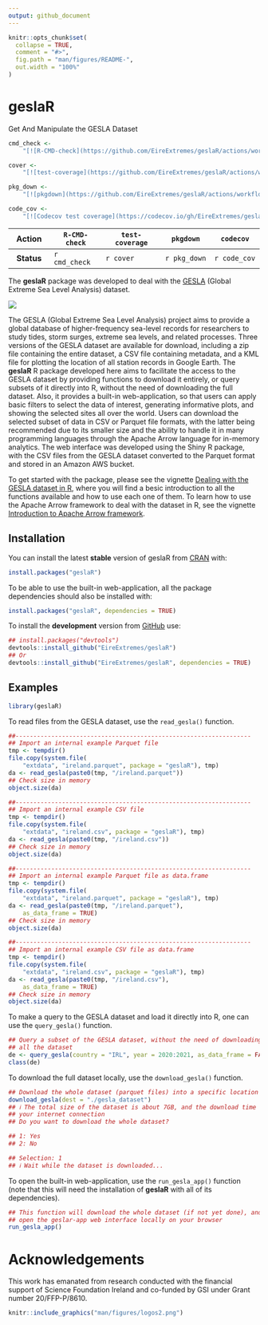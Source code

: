 ```yaml
---
output: github_document
---
```


<!-- README.md is generated from README.Rmd. Please edit that file -->

```r
knitr::opts_chunk$set(
  collapse = TRUE,
  comment = "#>",
  fig.path = "man/figures/README-",
  out.width = "100%"
)
```

# geslaR

Get And Manipulate the GESLA Dataset

<!-- badges: start -->
<!-- [![R-CMD-check](https://github.com/EireExtremes/geslaR/actions/workflows/R-CMD-check.yaml/badge.svg)](https://github.com/EireExtremes/geslaR/actions/workflows/R-CMD-check.yaml) -->
<!-- Main branch -->

<!-- [![R-CMD-check](https://github.com/EireExtremes/geslaR/actions/workflows/R-CMD-check.yaml/badge.svg?branch=dev)](https://github.com/EireExtremes/geslaR/actions/workflows/R-CMD-check.yaml) -->
<!-- Development branch -->

<!-- [![test-coverage](https://github.com/EireExtremes/geslaR/actions/workflows/test-coverage.yaml/badge.svg?branch=main)](https://github.com/EireExtremes/geslaR/actions/workflows/test-coverage.yaml) Main branch -->

<!-- [![test-coverage](https://github.com/EireExtremes/geslaR/actions/workflows/test-coverage.yaml/badge.svg?branch=dev)](https://github.com/EireExtremes/geslaR/actions/workflows/test-coverage.yaml) Development branch -->

<!-- [![Codecov test coverage](https://codecov.io/gh/EireExtremes/geslaR/branch/main/graph/badge.svg)](https://app.codecov.io/gh/EireExtremes/geslaR?branch=main) -->
<!-- badges: end -->

```r
cmd_check <-
    "[![R-CMD-check](https://github.com/EireExtremes/geslaR/actions/workflows/R-CMD-check.yaml/badge.svg)](https://github.com/EireExtremes/geslaR/actions/workflows/R-CMD-check.yaml)"

cover <-
    "[![test-coverage](https://github.com/EireExtremes/geslaR/actions/workflows/test-coverage.yaml/badge.svg?branch=main)](https://github.com/EireExtremes/geslaR/actions/workflows/test-coverage.yaml)"

pkg_down <-
    "[![pkgdown](https://github.com/EireExtremes/geslaR/actions/workflows/pkgdown.yaml/badge.svg?branch=main)](https://github.com/EireExtremes/geslaR/actions/workflows/pkgdown.yaml)"

code_cov <-
    "[![Codecov test coverage](https://codecov.io/gh/EireExtremes/geslaR/branch/main/graph/badge.svg)](https://app.codecov.io/gh/EireExtremes/geslaR?branch=main)"
```

| **Action** | `R-CMD-check` | `test-coverage` | `pkgdown`    | `codecov`    |
|:----------:|---------------|-----------------|--------------|--------------|
| **Status** | `r cmd_check` | `r cover`       | `r pkg_down` | `r code_cov` |

The **geslaR** package was developed to deal with the
[GESLA](https://gesla787883612.wordpress.com) (Global Extreme Sea Level
Analysis) dataset.

![](https://www.r-pkg.org/badges/version-last-release/geslaR)

The GESLA (Global Extreme Sea Level Analysis) project aims to provide a
global database of higher-frequency sea-level records for researchers to
study tides, storm surges, extreme sea levels, and related processes.
Three versions of the GESLA dataset are available for download,
including a zip file containing the entire dataset, a CSV file
containing metadata, and a KML file for plotting the location of all
station records in Google Earth. The **geslaR** R package developed here
aims to facilitate the access to the GESLA dataset by providing
functions to download it entirely, or query subsets of it directly into
R, without the need of downloading the full dataset. Also, it provides a
built-in web-application, so that users can apply basic filters to
select the data of interest, generating informative plots, and showing
the selected sites all over the world. Users can download the selected
subset of data in CSV or Parquet file formats, with the latter being
recommended due to its smaller size and the ability to handle it in many
programming languages through the Apache Arrow language for in-memory
analytics. The web interface was developed using the Shiny R package,
with the CSV files from the GESLA dataset converted to the Parquet
format and stored in an Amazon AWS bucket.

To get started with the package, please see the vignette [Dealing with
the GESLA dataset in R][], where you will find a besic introduction to
all the functions available and how to use each one of them. To learn
how to use the Apache Arrow framework to deal with the dataset in R, see
the vignette [Introduction to Apache Arrow framework][].

## Installation

You can install the latest **stable** version of geslaR from
[CRAN](https://cran.r-project.org/package=geslaR) with:

```r
install.packages("geslaR")
```

To be able to use the built-in web-application, all the package
dependencies should also be installed with:

```r
install.packages("geslaR", dependencies = TRUE)
```

To install the **development** version from
[GitHub](https://github.com/EireExtremes/geslaR) use:

```r
## install.packages("devtools")
devtools::install_github("EireExtremes/geslaR")
## Or
devtools::install_github("EireExtremes/geslaR", dependencies = TRUE)
```

## Examples

```r
library(geslaR)
```

To read files from the GESLA dataset, use the `read_gesla()` function.

```r
##------------------------------------------------------------------
## Import an internal example Parquet file
tmp <- tempdir()
file.copy(system.file(
    "extdata", "ireland.parquet", package = "geslaR"), tmp)
da <- read_gesla(paste0(tmp, "/ireland.parquet"))
## Check size in memory
object.size(da)

##------------------------------------------------------------------
## Import an internal example CSV file
tmp <- tempdir()
file.copy(system.file(
    "extdata", "ireland.csv", package = "geslaR"), tmp)
da <- read_gesla(paste0(tmp, "/ireland.csv"))
## Check size in memory
object.size(da)

##------------------------------------------------------------------
## Import an internal example Parquet file as data.frame
tmp <- tempdir()
file.copy(system.file(
    "extdata", "ireland.parquet", package = "geslaR"), tmp)
da <- read_gesla(paste0(tmp, "/ireland.parquet"),
    as_data_frame = TRUE)
## Check size in memory
object.size(da)

##------------------------------------------------------------------
## Import an internal example CSV file as data.frame
tmp <- tempdir()
file.copy(system.file(
    "extdata", "ireland.csv", package = "geslaR"), tmp)
da <- read_gesla(paste0(tmp, "/ireland.csv"),
    as_data_frame = TRUE)
## Check size in memory
object.size(da)
```

To make a query to the GESLA dataset and load it directly into R, one
can use the `query_gesla()` function.

```r
## Query a subset of the GESLA dataset, without the need of downloading
## all the dataset
de <- query_gesla(country = "IRL", year = 2020:2021, as_data_frame = FALSE)
class(de)
```

To download the full dataset locally, use the `download_gesla()` function.

```r
## Download the whole dataset (parquet files) into a specific location
download_gesla(dest = "./gesla_dataset")
## ℹ The total size of the dataset is about 7GB, and the download time will depend on
## your internet connection
## Do you want to download the whole dataset?

## 1: Yes
## 2: No

## Selection: 1
## ℹ Wait while the dataset is downloaded...
```

To open the built-in web-application, use the `run_gesla_app()` function
(note that this will need the installation of **geslaR** with all of its
dependencies).

```r
## This function will download the whole dataset (if not yet done), and
## open the geslar-app web interface locally on your browser
run_gesla_app()
```

# Acknowledgements

This work has emanated from research conducted with the financial
support of Science Foundation Ireland and co-funded by GSI under Grant
number 20/FFP-P/8610.

```r
knitr::include_graphics("man/figures/logos2.png")
```

[Introduction to Apache Arrow framework]: https://eireextremes.github.io/geslaR/articles/intro-to-arrow.html
[Dealing with the GESLA dataset in R]: https://eireextremes.github.io/geslaR/articles/intro-to-geslaR.html
